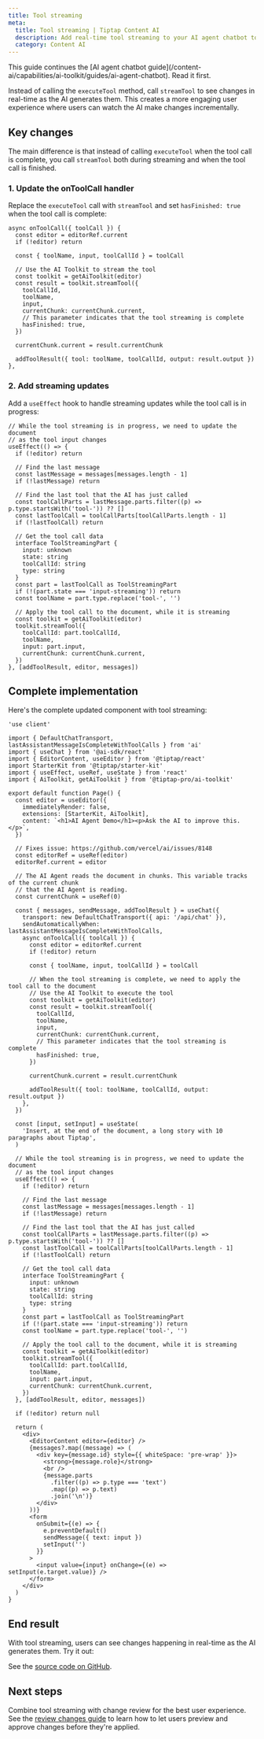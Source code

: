 ```yaml
---
title: Tool streaming
meta:
  title: Tool streaming | Tiptap Content AI
  description: Add real-time tool streaming to your AI agent chatbot to see changes as they happen.
  category: Content AI
---
```



<Callout title="Continuation from the AI agent chatbot guide" variant="info">
  This guide continues the [AI agent chatbot
  guide](/content-ai/capabilities/ai-toolkit/guides/ai-agent-chatbot). Read it first.
</Callout>

Instead of calling the `executeTool` method, call `streamTool` to see changes in real-time as the AI generates them. This creates a more engaging user experience where users can watch the AI make changes incrementally.

## Key changes

The main difference is that instead of calling `executeTool` when the tool call is complete, you call `streamTool` both during streaming and when the tool call is finished.

### 1. Update the onToolCall handler

Replace the `executeTool` call with `streamTool` and set `hasFinished: true` when the tool call is complete:

```tsx
async onToolCall({ toolCall }) {
  const editor = editorRef.current
  if (!editor) return

  const { toolName, input, toolCallId } = toolCall

  // Use the AI Toolkit to stream the tool
  const toolkit = getAiToolkit(editor)
  const result = toolkit.streamTool({
    toolCallId,
    toolName,
    input,
    currentChunk: currentChunk.current,
    // This parameter indicates that the tool streaming is complete
    hasFinished: true,
  })

  currentChunk.current = result.currentChunk

  addToolResult({ tool: toolName, toolCallId, output: result.output })
},
```

### 2. Add streaming updates

Add a `useEffect` hook to handle streaming updates while the tool call is in progress:

```tsx
// While the tool streaming is in progress, we need to update the document
// as the tool input changes
useEffect(() => {
  if (!editor) return

  // Find the last message
  const lastMessage = messages[messages.length - 1]
  if (!lastMessage) return

  // Find the last tool that the AI has just called
  const toolCallParts = lastMessage.parts.filter((p) => p.type.startsWith('tool-')) ?? []
  const lastToolCall = toolCallParts[toolCallParts.length - 1]
  if (!lastToolCall) return

  // Get the tool call data
  interface ToolStreamingPart {
    input: unknown
    state: string
    toolCallId: string
    type: string
  }
  const part = lastToolCall as ToolStreamingPart
  if (!(part.state === 'input-streaming')) return
  const toolName = part.type.replace('tool-', '')

  // Apply the tool call to the document, while it is streaming
  const toolkit = getAiToolkit(editor)
  toolkit.streamTool({
    toolCallId: part.toolCallId,
    toolName,
    input: part.input,
    currentChunk: currentChunk.current,
  })
}, [addToolResult, editor, messages])
```

## Complete implementation

Here's the complete updated component with tool streaming:

```tsx
'use client'

import { DefaultChatTransport, lastAssistantMessageIsCompleteWithToolCalls } from 'ai'
import { useChat } from '@ai-sdk/react'
import { EditorContent, useEditor } from '@tiptap/react'
import StarterKit from '@tiptap/starter-kit'
import { useEffect, useRef, useState } from 'react'
import { AiToolkit, getAiToolkit } from '@tiptap-pro/ai-toolkit'

export default function Page() {
  const editor = useEditor({
    immediatelyRender: false,
    extensions: [StarterKit, AiToolkit],
    content: `<h1>AI Agent Demo</h1><p>Ask the AI to improve this.</p>`,
  })

  // Fixes issue: https://github.com/vercel/ai/issues/8148
  const editorRef = useRef(editor)
  editorRef.current = editor

  // The AI Agent reads the document in chunks. This variable tracks of the current chunk
  // that the AI Agent is reading.
  const currentChunk = useRef(0)

  const { messages, sendMessage, addToolResult } = useChat({
    transport: new DefaultChatTransport({ api: '/api/chat' }),
    sendAutomaticallyWhen: lastAssistantMessageIsCompleteWithToolCalls,
    async onToolCall({ toolCall }) {
      const editor = editorRef.current
      if (!editor) return

      const { toolName, input, toolCallId } = toolCall

      // When the tool streaming is complete, we need to apply the tool call to the document
      // Use the AI Toolkit to execute the tool
      const toolkit = getAiToolkit(editor)
      const result = toolkit.streamTool({
        toolCallId,
        toolName,
        input,
        currentChunk: currentChunk.current,
        // This parameter indicates that the tool streaming is complete
        hasFinished: true,
      })

      currentChunk.current = result.currentChunk

      addToolResult({ tool: toolName, toolCallId, output: result.output })
    },
  })

  const [input, setInput] = useState(
    'Insert, at the end of the document, a long story with 10 paragraphs about Tiptap',
  )

  // While the tool streaming is in progress, we need to update the document
  // as the tool input changes
  useEffect(() => {
    if (!editor) return

    // Find the last message
    const lastMessage = messages[messages.length - 1]
    if (!lastMessage) return

    // Find the last tool that the AI has just called
    const toolCallParts = lastMessage.parts.filter((p) => p.type.startsWith('tool-')) ?? []
    const lastToolCall = toolCallParts[toolCallParts.length - 1]
    if (!lastToolCall) return

    // Get the tool call data
    interface ToolStreamingPart {
      input: unknown
      state: string
      toolCallId: string
      type: string
    }
    const part = lastToolCall as ToolStreamingPart
    if (!(part.state === 'input-streaming')) return
    const toolName = part.type.replace('tool-', '')

    // Apply the tool call to the document, while it is streaming
    const toolkit = getAiToolkit(editor)
    toolkit.streamTool({
      toolCallId: part.toolCallId,
      toolName,
      input: part.input,
      currentChunk: currentChunk.current,
    })
  }, [addToolResult, editor, messages])

  if (!editor) return null

  return (
    <div>
      <EditorContent editor={editor} />
      {messages?.map((message) => (
        <div key={message.id} style={{ whiteSpace: 'pre-wrap' }}>
          <strong>{message.role}</strong>
          <br />
          {message.parts
            .filter((p) => p.type === 'text')
            .map((p) => p.text)
            .join('\n')}
        </div>
      ))}
      <form
        onSubmit={(e) => {
          e.preventDefault()
          sendMessage({ text: input })
          setInput('')
        }}
      >
        <input value={input} onChange={(e) => setInput(e.target.value)} />
      </form>
    </div>
  )
}
```

## End result

With tool streaming, users can see changes happening in real-time as the AI generates them. Try it out:

<CodeDemo path="" isScrollable src="https://ai-toolkit-demos.vercel.app/tool-streaming" />

See the [source code on GitHub](https://github.com/ueberdosis/ai-toolkit-demos).

## Next steps

Combine tool streaming with change review for the best user experience. See the [review changes guide](/content-ai/capabilities/ai-toolkit/guides/review-changes) to learn how to let users preview and approve changes before they're applied.
